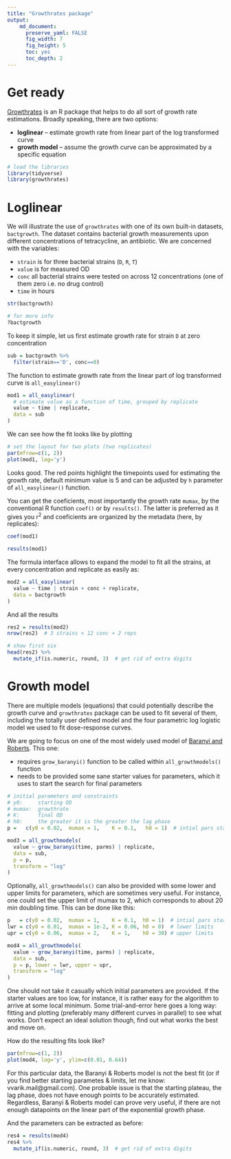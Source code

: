 ```yaml
---
title: "Growthrates package"
output: 
    md_document:
      preserve_yaml: FALSE
      fig_width: 7
      fig_height: 5
      toc: yes
      toc_depth: 2
---
```


# Get ready

[Growthrates](https://cran.r-project.org/web/packages/growthrates/vignettes/Introduction.html) is an R package that helps to do all sort of growth rate estimations. Broadly speaking, there are two options:

- **loglinear** -- estimate growth rate from linear part of the log
  transformed curve
- **growth model** -- assume the growth curve can be approximated by
  a specific equation


```r
# load the libraries
library(tidyverse)
library(growthrates)
```


# Loglinear

We will illustrate the use of `growthrates` with one of its own built-in
datasets, `bactgrowth`. The dataset contains bacterial growth measurements
upon different concentrations of tetracycline, an antibiotic. We are concerned
with the variables:

- `strain` is for three bacterial strains (`D`, `R`, `T`)
- `value` is for measured OD
- `conc` all bacterial strains were tested on across 12 concentrations (one of
  them zero i.e. no drug control) 
- `time` in hours

```r
str(bactgrowth)

# for more info
?bactgrowth
```

To keep it simple, let us first estimate growth rate for strain `D` at zero concentration

```r
sub = bactgrowth %>% 
  filter(strain=='D', conc==0)
```

The function to estimate growth rate from the linear part of log transformed
curve is `all_easylinear()`

```r
mod1 = all_easylinear(
  # estimate value as a function of time, grouped by replicate
  value ~ time | replicate,
  data = sub
)
```

We can see how the fit looks like by plotting

```r
# set the layout for two plots (two replicates)
par(mfrow=c(1, 2))
plot(mod1, log='y')
```
   
Looks good. The red points highlight the timepoints used for estimating the growth rate, default minimum value is 5 and can be adjusted by `h` parameter of `all_easylinear()` function. 

You can get the coeficients, most importantly the growth rate `mumax`, by the
conventional R function `coef()` or by `results()`. The latter is preferred as
it gives you r^2^ and coeficients are organized by the metadata (here, by
replicates):

```r
coef(mod1)

results(mod1)
```

The formula interface allows to expand the model to fit all the strains, at every concentration and replicate as easily as:

```r
mod2 = all_easylinear(
  value ~ time | strain + conc + replicate,
  data = bactgrowth
)
```

And all the results

```r
res2 = results(mod2)
nrow(res2)  # 3 strains × 12 conc × 2 reps 

# show first six
head(res2) %>% 
  mutate_if(is.numeric, round, 3)  # get rid of extra digits
```

# Growth model

There are multiple models (equations) that could potentially describe the
growth curve and `growthrates` package can be used to fit several of them, including the totally user defined model and the four parametric log logistic model we used to fit dose-response curves. 

We are going to focus on one of the most widely used model of [Baranyi and
Roberts](https://pubmed.ncbi.nlm.nih.gov/7873331/). This one:

- requires `grow_baranyi()` function to be called within `all_growthmodels()`
  function
- needs to be provided some sane starter values for parameters, which it uses
  to start the search for final parameters
 
```r
# initial parameters and constraints
# y0:     starting OD
# mumax:  growthrate
# K:      final OD
# h0:     the greater it is the greater the lag phase 
p =   c(y0 = 0.02,  mumax = 1,    K = 0.1,   h0 = 1)  # intial pars start

mod3 = all_growthmodels(
  value ~ grow_baranyi(time, parms) | replicate,
  data = sub,
  p = p, 
  transform = "log"
)
```

Optionally, `all_growthmodels()` can also be provided with some lower and
upper limits for parameters, which are sometimes very useful. For instance,
one could set the upper limit of mumax to 2, which corresponds to about 20 min
doubling time. This can be done like this:

```r
p   = c(y0 = 0.02,  mumax = 1,    K = 0.1,  h0 = 1)  # intial pars start
lwr = c(y0 = 0.01,  mumax = 1e-2, K = 0.06, h0 = 0)  # lower limits
upr = c(y0 = 0.06,  mumax = 2,    K = 1,    h0 = 30) # upper limits

mod4 = all_growthmodels(
  value ~ grow_baranyi(time, parms) | replicate,
  data = sub,
  p = p, lower = lwr, upper = upr,
  transform = "log"
)
```

One should not take it casually which initial parameters are provided. If the starter values are too low, for instance, it is rather easy for the algorithm to arrive at some local minimum. Some trial-and-error here goes a long way: fitting and plotting (preferably many different curves in parallel) to see what works. Don't expect an ideal solution though, find out what works the best and move on.

How do the resulting fits look like?

```r
par(mfrow=c(1, 2))
plot(mod4, log='y', ylim=c(0.01, 0.64))
```

For this particular data, the Baranyi & Roberts model is not the best fit (or if you find better starting parametes & limits, let me know: vvarik.mail@gmail.com). One probable issue is that the starting plateau, the lag phase, does not have enough points to be accurately estimated. Regardless, Baranyi & Roberts model can prove very useful, if there are not enough datapoints on the linear part of the exponential growth phase.

And the parameters can be extracted as before:

```r
res4 = results(mod4)
res4 %>% 
  mutate_if(is.numeric, round, 3)  # get rid of extra digits
```
